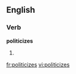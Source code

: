 
==English==

===Verb===
'''politicizes'''

# {{third-person singular of|[[politicize]]}}

[[fr:politicizes]]
[[vi:politicizes]]